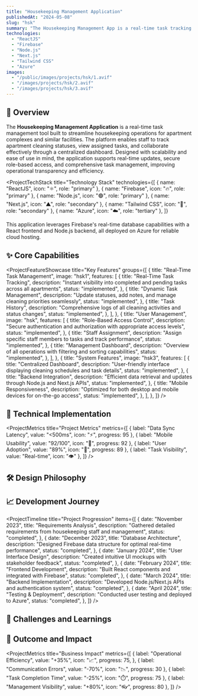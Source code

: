 ```yaml
---
title: "Housekeeping Management Application"
publishedAt: "2024-05-08"
slug: "hsk"
summary: "The Housekeeping Management App is a real-time task tracking and management tool designed to streamline housekeeping operations. Built using ReactJS for the front end and a Node.js/Next.js backend with Firebase integration, the app enables staff to view and update apartment cleaning statuses instantly. Key features include a real-time dashboard, detailed task records, and role-based authentication to ensure secure access."
technologies:
  - "ReactJS"
  - "Firebase"
  - "Node.js"
  - "Next.js"
  - "Tailwind CSS"
  - "Azure"
images:
  - "/public/images/projects/hsk/1.avif"
  - "/images/projects/hsk/2.avif"
  - "/images/projects/hsk/3.avif"
---
```


## 🧠 Overview

The **Housekeeping Management Application** is a real-time task management tool built to streamline housekeeping operations for apartment complexes and similar facilities. The platform enables staff to track apartment cleaning statuses, view assigned tasks, and collaborate effectively through a centralized dashboard. Designed with scalability and ease of use in mind, the application supports real-time updates, secure role-based access, and comprehensive task management, improving operational transparency and efficiency.

<ProjectTechStack
  title="Technology Stack"
  technologies={[
    { name: "ReactJS", icon: "⚛️", role: "primary" },
    { name: "Firebase", icon: "🔥", role: "primary" },
    { name: "Node.js", icon: "🟢", role: "primary" },
    { name: "Next.js", icon: "▲", role: "secondary" },
    { name: "Tailwind CSS", icon: "🎨", role: "secondary" },
    { name: "Azure", icon: "☁️", role: "tertiary" },
  ]}
>
  This application leverages Firebase's real-time database capabilities with a
  React frontend and Node.js backend, all deployed on Azure for reliable cloud
  hosting.
</ProjectTechStack>

## ✨ Core Capabilities

<ProjectFeatureShowcase
  title="Key Features"
  groups={[
    {
      title: "Real-Time Task Management",
      image: "hsk1",
      features: [
        {
          title: "Real-Time Task Tracking",
          description:
            "Instant visibility into completed and pending tasks across all apartments",
          status: "implemented",
        },
        {
          title: "Dynamic Task Management",
          description:
            "Update statuses, add notes, and manage cleaning priorities seamlessly",
          status: "implemented",
        },
        {
          title: "Task History",
          description:
            "Comprehensive logs of all cleaning activities and status changes",
          status: "implemented",
        },
      ],
    },
    {
      title: "User Management",
      image: "hsk",
      features: [
        {
          title: "Role-Based Access Control",
          description:
            "Secure authentication and authorization with appropriate access levels",
          status: "implemented",
        },
        {
          title: "Staff Assignment",
          description:
            "Assign specific staff members to tasks and track performance",
          status: "implemented",
        },
        {
          title: "Management Dashboard",
          description:
            "Overview of all operations with filtering and sorting capabilities",
          status: "implemented",
        },
      ],
    },
    {
      title: "System Features",
      image: "hsk3",
      features: [
        {
          title: "Centralized Dashboard",
          description:
            "User-friendly interface displaying cleaning schedules and task details",
          status: "implemented",
        },
        {
          title: "Backend Integration",
          description:
            "Efficient data retrieval and updates through Node.js and Next.js APIs",
          status: "implemented",
        },
        {
          title: "Mobile Responsiveness",
          description:
            "Optimized for both desktop and mobile devices for on-the-go access",
          status: "implemented",
        },
      ],
    },
  ]}
/>

## 🧱 Technical Implementation

<ProjectMetrics
  title="Project Metrics"
  metrics={[
    { label: "Data Sync Latency", value: "<500ms", icon: "⚡", progress: 95 },
    { label: "Mobile Usability", value: "92/100", icon: "📱", progress: 92 },
    { label: "User Adoption", value: "89%", icon: "👥", progress: 89 },
    { label: "Task Visibility", value: "Real-time", icon: "👁️" },
  ]}
/>

## 🛠️ Design Philosophy

<ProjectChallengeCard
  title="Real-Time Synchronization Challenge"
  challenge="Ensure data integrity and real-time synchronization between multiple users while preventing conflicts and maintaining performance."
  solution="Implemented Firebase Realtime Database with carefully structured data models and optimized queries. Created a robust conflict resolution system with timestamps and user identification."
  impact="Achieved reliable real-time updates with sub-500ms latency, enabling seamless collaboration between staff members and management."
  domain="Real-Time Systems"
/>

## 📈 Development Journey

<ProjectTimeline
  title="Project Progression"
  items={[
    {
      date: "November 2023",
      title: "Requirements Analysis",
      description:
        "Gathered detailed requirements from housekeeping staff and management",
      status: "completed",
    },
    {
      date: "December 2023",
      title: "Database Architecture",
      description:
        "Designed Firebase data structure for optimal real-time performance",
      status: "completed",
    },
    {
      date: "January 2024",
      title: "User Interface Design",
      description: "Created intuitive UI mockups with stakeholder feedback",
      status: "completed",
    },
    {
      date: "February 2024",
      title: "Frontend Development",
      description: "Built React components and integrated with Firebase",
      status: "completed",
    },
    {
      date: "March 2024",
      title: "Backend Implementation",
      description: "Developed Node.js/Next.js APIs and authentication system",
      status: "completed",
    },
    {
      date: "April 2024",
      title: "Testing & Deployment",
      description: "Conducted user testing and deployed to Azure",
      status: "completed",
    },
  ]}
/>

## 🚧 Challenges and Learnings

<ProjectChallengeCard
  title="User Experience Optimization"
  challenge="Design an intuitive interface that accommodates both staff and management workflows with different levels of technical expertise."
  solution="Employed user-centric design principles with extensive stakeholder feedback. Created role-specific views and simplified task management flows based on user research."
  impact="Achieved 89% user adoption rate with minimal training required. Staff reported significant time savings and reduced miscommunications."
  difficulty="medium"
  domain="UX Design"
/>

## 🔗 Outcome and Impact

<ProjectMetrics
  title="Business Impact"
  metrics={[
    {
      label: "Operational Efficiency",
      value: "+35%",
      icon: "📈",
      progress: 75,
    },
    { label: "Communication Errors", value: "-70%", icon: "📉", progress: 30 },
    { label: "Task Completion Time", value: "-25%", icon: "⏱️", progress: 75 },
    { label: "Management Visibility", value: "+80%", icon: "👓", progress: 80 },
  ]}
/>

<ProjectChallengeCard
  title="Project Success"
  challenge="Create a system that streamlines housekeeping operations by providing a transparent and collaborative platform for tracking and managing tasks."
  solution="Developed a comprehensive real-time application with Firebase integration, role-based access control, and intuitive user interfaces tailored to different user needs."
  impact="The application streamlined housekeeping operations by providing a transparent and collaborative platform for tracking and managing tasks. Real-time updates reduced miscommunications and redundancies, leading to improved operational efficiency and staff satisfaction."
  domain="Operations Management"
/>

<ComponentShowcase title="Related Projects">
  <ProjectCard title="Kanban Task Management" slug="kanban-task-management" />
  <ProjectCard title="Carte Food Ordering Platform" slug="carte" />
</ComponentShowcase>
